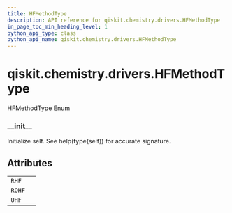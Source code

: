 ```yaml
---
title: HFMethodType
description: API reference for qiskit.chemistry.drivers.HFMethodType
in_page_toc_min_heading_level: 1
python_api_type: class
python_api_name: qiskit.chemistry.drivers.HFMethodType
---
```


<span id="qiskit-chemistry-drivers-hfmethodtype" />

# qiskit.chemistry.drivers.HFMethodType

<Class id="qiskit.chemistry.drivers.HFMethodType" isDedicatedPage={true} github="https://github.com/qiskit-community/qiskit-aqua/tree/stable/0.8/qiskit/chemistry/drivers/fermionic_driver.py" signature="HFMethodType(value)">
  HFMethodType Enum

  ### \_\_init\_\_

  <Function id="qiskit.chemistry.drivers.HFMethodType.__init__" name="__init__" signature="__init__()">
    Initialize self. See help(type(self)) for accurate signature.
  </Function>

  ## Attributes

  |        |   |
  | ------ | - |
  | `RHF`  |   |
  | `ROHF` |   |
  | `UHF`  |   |
</Class>


